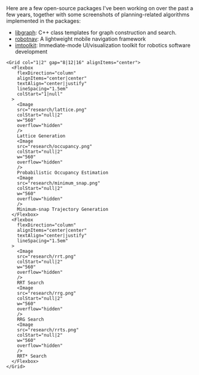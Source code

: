 <Container>
    Here are a few open-source packages I've been working on over the past a few years, together with some screenshots of planning-related algorithms implemented in the packages:
    <ul>
        <li><a href="https://github.com/rxdu/libgraph">libgraph</a>: C++ class templates for graph construction and search.</li>
        <li><a href="https://github.com/rxdu/robotnav">robotnav</a>: A lightweight mobile navigation framework</li>
        <li><a href="https://github.com/rxdu/imtoolkit">imtoolkit</a>: Immediate-mode UI/visualization toolkit for robotics software development</li>
    </ul>
    
    <Grid col="1|2" gap="8|12|16" alignItems="center">    
      <Flexbox
        flexDirection="column"
        alignItems="center|center"
        textAlign="center|justify"
        lineSpacing="1.5em"
        colStart="1|null"
      >    
        <Image
        src="research/lattice.png"
        colStart="null|2"
        w="560"
        overflow="hidden"
        />
        Lattice Generation
        <Image
        src="research/occupancy.png"
        colStart="null|2"
        w="560"
        overflow="hidden"
        />
        Probabilistic Occupancy Estimation
        <Image
        src="research/minimum_snap.png"
        colStart="null|2"
        w="560"
        overflow="hidden"
        />
        Minimum-snap Trajectory Generation
      </Flexbox>
      <Flexbox
        flexDirection="column"
        alignItems="center|center"
        textAlign="center|justify"
        lineSpacing="1.5em"
      >    
        <Image
        src="research/rrt.png"
        colStart="null|2"
        w="560"
        overflow="hidden"
        />
        RRT Search
        <Image
        src="research/rrg.png"
        colStart="null|2"
        w="560"
        overflow="hidden"
        />
        RRG Search
        <Image
        src="research/rrts.png"
        colStart="null|2"
        w="560"
        overflow="hidden"
        />
        RRT* Search
      </Flexbox>
    </Grid>
</Container>